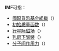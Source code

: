 '''IMF'''可指：
*[[國際貨幣基金組織|國際貨幣基金組織]]（{{lang-en|International Monetary Fund}}）
*[[初始质量函数|初始质量函数]]（{{lang-en|initial mass function}}）
*[[行星际磁场|行星际磁场]]（{{lang-en|interplanetary magnetic field}}）
*[[乳房下皱襞|乳房下皱襞]]（{{lang-en|inframammary fold}}）
*[[分子间作用力|分子间作用力]]（{{lang-en|intermolecular force}}）

{{disambig|Cat=三字拉丁字母縮寫消歧義}}